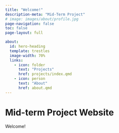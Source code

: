 ```yaml
---
title: "Welcome!"
description-meta: "Mid-Term Project"
# image: images/about/profile.jpg
page-navigation: false
toc: false
page-layout: full

about:
  id: hero-heading
  template: trestles
  image-width: 70%
  links:
    - icon: folder
      text: "Projects"
      href: projects/index.qmd
    - icon: person
      text: "About"
      href: about.qmd
---
```


:::{#hero-heading .center}
# Mid-term Project Website 
Welcome! 
:::

